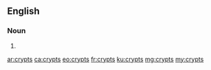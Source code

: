 ==English==

===Noun===
{{head|en|noun plural form}}

# {{plural of|crypt|lang=en}}

[[ar:crypts]]
[[ca:crypts]]
[[eo:crypts]]
[[fr:crypts]]
[[ku:crypts]]
[[mg:crypts]]
[[my:crypts]]